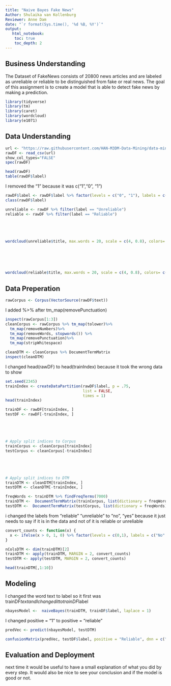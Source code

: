 ---
title: "Naive Bayes Fake News"
Author: Shulaika van Kollenburg
Reviewer: Anne Dam
date: "`r format(Sys.time(), '%d %B, %Y')`"
output:
   html_notebook:
    toc: true
    toc_depth: 2
---





## Business Understanding
The Dataset of FakeNews consists of 20800 news articles and are labeled as unreliable or reliable to be distinguished from fake or real news. The goal of this assignment is to create a model that is able to detect fake news by making a prediction.




```{r}
library(tidyverse)
library(tm)
library(caret)
library(wordcloud)
library(e1071)
```


## Data Understanding
```{r}
url <- "https://raw.githubusercontent.com/HAN-M3DM-Data-Mining/data-mining-s1y2223-Anne1807/master/datasets/NB-fakenews.csv"
rawDF <- read_csv(url)
show_col_types="FALSE"
spec(rawDF)
```
```{r}
head(rawDF)
table(rawDF$label)
```
I removed the "1" because it was c("1","0", "1")
```{r}
rawDF$label <- rawDF$label %>% factor(levels = c("0", "1"), labels = c("Reliable", "Unreliable")) %>% relevel("Reliable")
class(rawDF$label)
```



```{r}
unreliable <- rawDF %>% filter(label == "Unreliable")
reliable <- rawDF %>% filter(label == "Reliable")





wordcloud(unreliable$title, max.words = 20, scale = c(4, 0.8), colors= c("indianred1","indianred2","indianred3","indianred"))






wordcloud(reliable$title, max.words = 20, scale = c(4, 0.8), colors= c("lightsteelblue1","lightsteelblue2","lightsteelblue3","lightsteelblue"))
```

## Data Preperation

```{r}
rawCorpus <- Corpus(VectorSource(rawDF$text))

```


I added %>% after tm_map(removePunctuation)
```{r}
inspect(rawCorpus[1:3])
cleanCorpus <- rawCorpus %>% tm_map(tolower)%>%
  tm_map(removeNumbers)%>%
  tm_map(removeWords, stopwords()) %>%
  tm_map(removePunctuation)%>%
  tm_map(stripWhitespace)
```

```{r}
cleanDTM <- cleanCorpus %>% DocumentTermMatrix
inspect(cleanDTM)
```

I changed head(rawDF) to head(trainIndex) because it took the wrong data to show
```{r}
set.seed(2345)
trainIndex <- createDataPartition(rawDF$label, p = .75,
                                  list = FALSE,
                                  times = 1)
head(trainIndex)
```


```{r}
trainDF <- rawDF[trainIndex, ]
testDF <- rawDF[-trainIndex, ]





# Apply split indices to Corpus
trainCorpus <- cleanCorpus[trainIndex]
testCorpus <- cleanCorpus[-trainIndex]





# Apply split indices to DTM
trainDTM <- cleanDTM[trainIndex, ]
testDTM <- cleanDTM[-trainIndex, ]
```

```{r}
freqWords <- trainDTM %>% findFreqTerms(7000)
trainDTM <-  DocumentTermMatrix(trainCorpus, list(dictionary = freqWords))
testDTM <-  DocumentTermMatrix(testCorpus, list(dictionary = freqWords))
```


i changed the labels from "reliable" "unreliable" to "no", "yes" because it just needs to say if it is in the data and not of it is reliable or unreliable 
```{r}
convert_counts <- function(x) {
  x <- ifelse(x > 0, 1, 0) %>% factor(levels = c(0,1), labels = c("No", "Yes"))
}

nColsDTM <- dim(trainDTM)[2]
trainDTM <- apply(trainDTM, MARGIN = 2, convert_counts)
testDTM <- apply(testDTM, MARGIN = 2, convert_counts)

head(trainDTM[,1:10])
```
## Modeling

I changed the word text to label so it first was trainDF$text and I changed it to trainDF$label 

```{r}
nbayesModel <-  naiveBayes(trainDTM, trainDF$label, laplace = 1)
```


I changed positive = "1" to positive = "reliable"
```{r}
predVec <- predict(nbayesModel, testDTM)
```
```{r}
confusionMatrix(predVec, testDF$label, positive = "Reliable", dnn = c("Prediction", "True"))
```
## Evaluation and Deployment

next time it would be useful to have a small explanation of what you did by every step. It would also be nice to see your conclusion and if the model is good or not.






